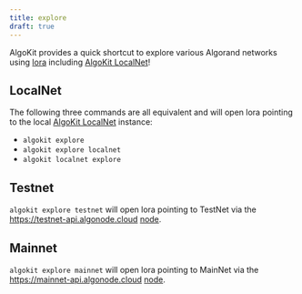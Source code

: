 ```yaml
---
title: explore
draft: true
---
```


AlgoKit provides a quick shortcut to explore various Algorand networks using [lora](https://lora.algokit.io) including [AlgoKit LocalNet](./localnet/)!

## LocalNet

The following three commands are all equivalent and will open lora pointing to the local [AlgoKit LocalNet](./localnet/) instance:

- `algokit explore`
- `algokit explore localnet`
- `algokit localnet explore`

## Testnet

`algokit explore testnet` will open lora pointing to TestNet via the https://testnet-api.algonode.cloud [node](https://algonode.io/api).

## Mainnet

`algokit explore mainnet` will open lora pointing to MainNet via the https://mainnet-api.algonode.cloud [node](https://algonode.io/api).


